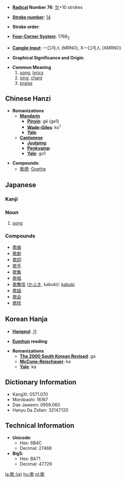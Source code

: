 * '''[[Wiktionary:Chinese radical index| Radical]] Number 76''': [[Wiktionary:Chinese radical index 欠|欠]]+10 strokes

* '''[[Wiktionary:Chinese total strokes index|Stroke number]]''': [[Wiktionary:Chinese total strokes index 14|14]]

* '''Stroke order''': 

* '''[[Wiktionary:Chinese four corner index|Four-Corner System]]''': 1768<sub>2</sub>

* '''[[Wiktionary:Chinese Cangjie index|Cangjie input]]''': 一口弓人 (MRNO), X一口弓人 (XMRNO)

* '''Graphical Significance and Origin''': 

* '''Common Meaning'''
*#[[song]], [[lyric]]s
*# [[sing]], [[chant]]
*# [[praise]]

== Chinese Hanzi ==

* '''Romanizations'''
** '''[[Mandarin]]'''
*** '''[[Pinyin]]''': gē (ge1)
*** '''[[Wade-Giles]]''': ko<sup>1</sup>
*** '''[[Yale]]''': 
** '''[[Cantonese]]'''
*** '''[[Jyutping]]''':
*** '''[[Penkyamp]]''': 
*** '''[[Yale]]''': go1

* '''Compounds''':
**[[歌德]]: [[Goethe]]

==Japanese==
===Kanji===
{{kanji|[[か]] (ka)|[[うたう]] (utau), [[うた]] (uta)}}
===Noun===
{{janoun|うた|uta}}
# [[song]]
===Compounds===
*[[歌曲]]
*[[歌劇]]
*[[歌詞]]
*[[歌手]]
*[[歌集]]
*[[歌唱]]
* [[歌舞伎]] ([[かぶき]], kabuki): [[kabuki]]
*[[歌謡]]
*[[歌会]]
*[[歌枕]]

== Korean Hanja ==

* '''[[Hangeul]]''': [[가]]

* '''[[Eumhun]] reading''': 

* '''Romanizations'''
** '''[[The 2000 South Korean Revised Romanization|The 2000 South Korean Revised]]''': ga
** '''[[McCune-Reischauer]]''': ka
** '''[[Yale]]''': ka

== Dictionary Information ==

* KangXi: 0571.070
* Morobashi: 16167
* Dae Jaweon: 0959.060
* Hanyu Da Zidian: 32147.120

== Technical Information ==

* '''Unicode''':
** Hex: 6B4C
** Decimal: 27468
* '''Big5''':
** Hex: BA71
** Decimal: 47729

[[la:歌 (ja)]]
[[hu:歌]]
[[pl:歌]]